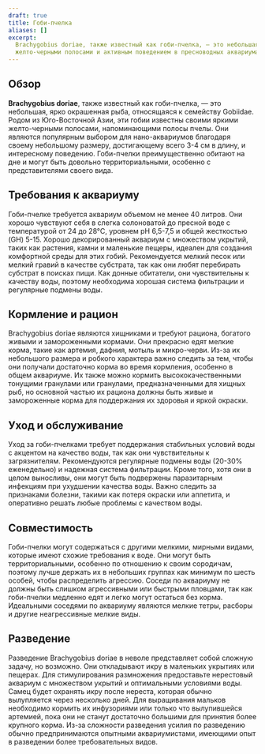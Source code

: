 ```yaml
---
draft: true
title: Гоби-пчелка
aliases: []
excerpt:
  Brachygobius doriae, также известный как гоби-пчелка, — это небольшая, красочная рыба, известная своими характерными
  желто-черными полосами и активным поведением в пресноводных аквариумах.
---
```


## Обзор

**Brachygobius doriae**, также известный как гоби-пчелка, — это небольшая, ярко окрашенная рыба, относящаяся к семейству
Gobiidae. Родом из Юго-Восточной Азии, эти гобии известны своими яркими желто-черными полосами, напоминающими полосы
пчелы. Они являются популярным выбором для нано-аквариумов благодаря своему небольшому размеру, достигающему всего 3-4
см в длину, и интересному поведению. Гоби-пчелки преимущественно обитают на дне и могут быть довольно территориальными,
особенно с представителями своего вида.

## Требования к аквариуму

Гоби-пчелке требуется аквариум объемом не менее 40 литров. Они хорошо чувствуют себя в слегка солоноватой до пресной
воде с температурой от 24 до 28°C, уровнем pH 6,5-7,5 и общей жесткостью (GH) 5-15. Хорошо декорированный аквариум с
множеством укрытий, таких как растения, камни и маленькие пещеры, идеален для создания комфортной среды для этих гобий.
Рекомендуется мелкий песок или мелкий гравий в качестве субстрата, так как они любят перебирать субстрат в поисках пищи.
Как донные обитатели, они чувствительны к качеству воды, поэтому необходима хорошая система фильтрации и регулярные
подмены воды.

## Кормление и рацион

Brachygobius doriae являются хищниками и требуют рациона, богатого живыми и замороженными кормами. Они прекрасно едят
мелкие корма, такие как артемия, дафния, мотыль и микро-черви. Из-за их небольшого размера и робкого характера важно
следить за тем, чтобы они получали достаточно корма во время кормления, особенно в общем аквариуме. Их также можно
кормить высококачественными тонущими гранулами или гранулами, предназначенными для хищных рыб, но основной частью их
рациона должны быть живые и замороженные корма для поддержания их здоровья и яркой окраски.

## Уход и обслуживание

Уход за гоби-пчелками требует поддержания стабильных условий воды с акцентом на качество воды, так как они чувствительны
к загрязнителям. Рекомендуются регулярные подмены воды (20-30% еженедельно) и надежная система фильтрации. Кроме того,
хотя они в целом выносливы, они могут быть подвержены паразитарным инфекциям при ухудшении качества воды. Важно следить
за признаками болезни, такими как потеря окраски или аппетита, и оперативно решать любые проблемы с качеством воды.

## Совместимость

Гоби-пчелки могут содержаться с другими мелкими, мирными видами, которые имеют схожие требования к воде. Они могут быть
территориальными, особенно по отношению к своим сородичам, поэтому лучше держать их в небольших группах как минимум по
шесть особей, чтобы распределить агрессию. Соседи по аквариуму не должны быть слишком агрессивными или быстрыми
пловцами, так как гоби-пчелки медленно едят и легко могут остаться без корма. Идеальными соседями по аквариуму являются
мелкие тетры, расборы и другие неагрессивные мелкие виды.

## Разведение

Разведение Brachygobius doriae в неволе представляет собой сложную задачу, но возможно. Они откладывают икру в маленьких
укрытиях или пещерах. Для стимулирования размножения предоставьте нерестовый аквариум с множеством укрытий и
оптимальными условиями воды. Самец будет охранять икру после нереста, которая обычно вылупляется через несколько дней.
Для выращивания мальков необходимо кормить их инфузориями или только что вылупившейся артемией, пока они не станут
достаточно большими для принятия более крупного корма. Из-за сложности разведения усилия по разведению обычно
предпринимаются опытными аквариумистами, имеющими опыт в разведении более требовательных видов.
